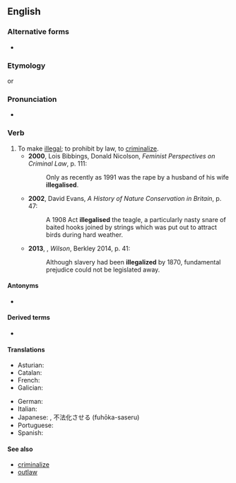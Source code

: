 ==English==

===Alternative forms===
* {{l|en|illegalise}}

===Etymology===
{{suffix|en|illegal|ize}} or {{prefix|en|il|legalize}}

===Pronunciation===
* {{a|UK}} {{IPA|en|/ɪˈliːɡəlʌɪz/}}

===Verb===
{{en-verb}}

# To make [[illegal]]; to prohibit by law, to [[criminalize]]. {{defdate|from 19th c.}}
#* '''2000''', Lois Bibbings, Donald Nicolson, ''Feminist Perspectives on Criminal Law'', p. 111:
#*: Only as recently as 1991 was the rape by a husband of his wife '''illegalised'''.
#* '''2002''', David Evans, ''A History of Nature Conservation in Britain'', p. 47:
#*: A 1908 Act '''illegalised''' the teagle, a particularly nasty snare of baited hooks joined by strings which was put out to attract birds during hard weather.
#* '''2013''', {{w|A Scott Berg}}, ''Wilson'', Berkley 2014, p. 41:
#*: Although slavery had been '''illegalized''' by 1870, fundamental prejudice could not be legislated away.

====Antonyms====
*{{l|en|legalize}}

====Derived terms====
*{{l|en|illegalization}}

====Translations====
{{trans-top|}}
* Asturian: {{t|ast|illegalizar}}
* Catalan: {{t+|ca|il·legalitzar}}
* French: {{t+|fr|illégaliser}}
* Galician: {{t|gl|ilegalizar}}
{{trans-mid}}
* German: {{t|de|illegalisieren}}
* Italian: {{t|it|illegalizzare}}
* Japanese: {{t|ja|[[不法#Japanese|不法]][[化#Suffix|化]]する|tr=ふほうかする, fuhōka-suru}}, 不法化させる (fuhōka-saseru)
* Portuguese: {{t+|pt|ilegalizar}}
* Spanish: {{t+|es|ilegalizar}}
{{trans-bottom}}

====See also====
*[[criminalize]]
*[[outlaw]]